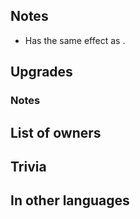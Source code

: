 {{SkillPage Tabs}}{{Weapon Infobox
|tagid=SID_奇異ルーテの書
|weaponType=Blue Tome
|weaponName=Weirding Tome
|might=14
|range=2
|effect=Grants Spd+3. At start of turn, inflicts Spd-5 on foes in cardinal directions with Res < unit's Res through their next actions.
|cost=400
|exclusive=1
|userVersion1=Closed
|userVersion2=Open
|userVersion3=Gleam Closed
|userVersion4=Gleam Open
|statModifiers=0,14,3,0,0
|refinePaths=default
|refineSP=400
|refineMedals=500
|refineDews=200
|upgradedEffect=Grants Spd+3. At start of turn, if any foe's Res ≤ unit's Res-3 and that foe is adjacent to another foe, inflicts Spd/Res-5 on that foe through its next action.
|effectSkill1=If【Penalty】is active on foe, grants Atk/Spd/Def/Res+4 to unit during combat.<br><br>【Penalty】<br>All effects that last "on foe through its next action." Includes penalties inflicted by a skill like Panic or Threaten and negative status effects (preventing counterattacks, restricting movement, or the effects of a skill like Triangle Adept or Guard).
|tagidExtraSkill1=強
|iconSkill1=Combat Bonuses Enemy Penalty W.png
|required=Thoron
|SE=se_effect_thoron.flac
|properties=random_owner
}}
==Notes==
* Has the same effect as {{St|Spd Ploy 3}}.
{{Ploy interaction}}
==Upgrades==
{{Weapon Upgrade List}}
===Notes===
{{Combat boosts}}
{{EffectfromPenalty|target=foe|combat boost effect}}
==List of owners==
{{Skill Hero List}}
==Trivia==
{{Rsn|戦闘強化R敵被弱化|Combat Bonuses R Enemy Penalty}}
==In other languages==
{{OtherLanguages
|japanese=奇異ルーテの書
|japaneseNotes=''Weird Lute's Book''
|german=Magisches Buch
|spanishEU=Grimorio turbador
|spanishLA=Grimorio turbador
|french=Tome étrange
|italian=Tomo misterioso
|chineseTW=奇異盧特之書
|portuguese=Tomo bizarro
}}
{{Weapons Navbox}}